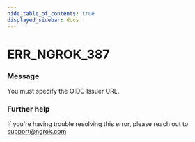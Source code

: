 ```yaml
---
hide_table_of_contents: true
displayed_sidebar: docs
---
```



# ERR_NGROK_387

### Message

You must specify the OIDC Issuer URL.

<ErrorDetails error="err_ngrok_387" />

### Further help

If you're having trouble resolving this error, please reach out to [support@ngrok.com](mailto:support@ngrok.com?subject=Help%20with%20ERR_NGROK_387)


